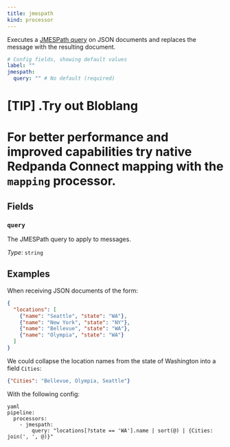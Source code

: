 ```yaml
---
title: jmespath
kind: processor
---
```


Executes a [JMESPath query](http://jmespath.org/) on JSON documents and replaces the message with the resulting document.

```yml
# Config fields, showing default values
label: ""
jmespath:
  query: "" # No default (required)
```

[TIP]
.Try out Bloblang
====
For better performance and improved capabilities try native Redpanda Connect mapping with the `mapping` processor.
====


## Fields

### `query`

The JMESPath query to apply to messages.


*Type*: `string`


## Examples

<Tabs>
<TabItem label="Mapping">

When receiving JSON documents of the form:

```json
{
  "locations": [
    {"name": "Seattle", "state": "WA"},
    {"name": "New York", "state": "NY"},
    {"name": "Bellevue", "state": "WA"},
    {"name": "Olympia", "state": "WA"}
  ]
}
```

We could collapse the location names from the state of Washington into a field `Cities`:

```json
{"Cities": "Bellevue, Olympia, Seattle"}
```

With the following config:

```
yaml
pipeline:
  processors:
    - jmespath:
        query: "locations[?state == 'WA'].name | sort(@) | {Cities: join(', ', @)}"

```

</TabItem>
</Tabs>


